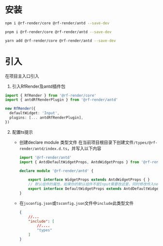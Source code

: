 # 安装

```bash
npm i @rf-render/core @rf-render/antd --save-dev
```
```bash
pnpm i @rf-render/core @rf-render/antd --save-dev
```
```bash
yarn add @rf-render/core @rf-render/antd --save-dev
```
# 引入
在项目主入口引入
1. 引入RfRender及antd插件包
```ts
import { RfRender } from '@rf-render/core'
import { antdRfRenderPlugin } from '@rf-render/antd'

new RfRender({
  defaultWidget: 'Input',
  plugins: [... antdRfRenderPlugin],
})
```

2. 配置ts提示

    - 创建declare module 类型文件
        在当前项目根目录下创建文件`/types/@rf-render/antd/index.d.ts`，并写入以下内容

        ```ts
        import '@rf-render/antd'
        import { AntdDefaultWidgetProps, AntdWidgetProps } from '@rf-render/antd'

        declare module '@rf-render/antd' {
            
            export interface WidgetProps extends AntdWidgetProps { }
            // 默认组件的属性，如果你的默认组件不是Input需要改这里，同时修改传入new RfRender的defaultWidget属性
            export interface DefaultWidgetProps extends AntdDefaultWidgetProps { }
        }
        ```

    - 在`jsconfig.json`或`tsconfig.json`文件中`include`此类型文件

        ```json
        {
            //...
            "include": [
                //....
                "types"
            ]
        }
        ```
